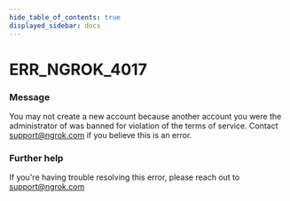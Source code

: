 ```yaml
---
hide_table_of_contents: true
displayed_sidebar: docs
---
```



# ERR_NGROK_4017

### Message
You may not create a new account because another account you were the administrator of was banned for violation of the terms of service. Contact support@ngrok.com if you believe this is an error.

<ErrorDetails error='err_ngrok_4017' />


### Further help
If you're having trouble resolving this error, please reach out to [support@ngrok.com](mailto:support@ngrok.com?subject=Help%20with%20ERR_NGROK_4017)

